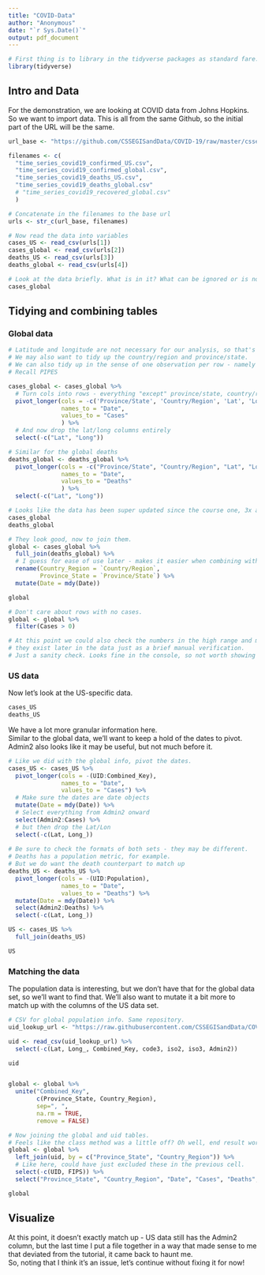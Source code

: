 ```yaml
---
title: "COVID-Data"
author: "Anonymous"
date: "`r Sys.Date()`"
output: pdf_document
---
```


```r
# First thing is to library in the tidyverse packages as standard fare.
library(tidyverse)
```

## Intro and Data

For the demonstration, we are looking at COVID data from Johns Hopkins.
So we want to import data.
This is all from the same Github, so the initial part of the URL will be the same.

```r
url_base <- "https://github.com/CSSEGISandData/COVID-19/raw/master/csse_covid_19_data/csse_covid_19_time_series/"

filenames <- c(
  "time_series_covid19_confirmed_US.csv",
  "time_series_covid19_confirmed_global.csv",
  "time_series_covid19_deaths_US.csv",
  "time_series_covid19_deaths_global.csv"
  # "time_series_covid19_recovered_global.csv"
  )

# Concatenate in the filenames to the base url
urls <- str_c(url_base, filenames)

# Now read the data into variables
cases_US <- read_csv(urls[1])
cases_global <- read_csv(urls[2])
deaths_US <- read_csv(urls[3])
deaths_global <- read_csv(urls[4])
```


```r
# Look at the data briefly. What is in it? What can be ignored or is not useful?
cases_global
```

## Tidying and combining tables

### Global data

```r
# Latitude and longitude are not necessary for our analysis, so that's one aspect we can tidy up.
# We may also want to tidy up the country/region and province/state.
# We can also tidy up in the sense of one observation per row - namely the dates reported.
# Recall PIPES

cases_global <- cases_global %>%
  # Turn cols into rows - everything "except" province/state, country/region, lat, long
  pivot_longer(cols = -c('Province/State', 'Country/Region', 'Lat', 'Long'),
               names_to = "Date",
               values_to = "Cases"
               ) %>%
  # And now drop the lat/long columns entirely
  select(-c("Lat", "Long"))

# Similar for the global deaths
deaths_global <- deaths_global %>%
  pivot_longer(cols = -c("Province/State", "Country/Region", "Lat", "Long"),
               names_to = "Date",
               values_to = "Deaths"
               ) %>%
  select(-c("Lat", "Long"))

```

```r
# Looks like the data has been super updated since the course one, 3x as long lol
cases_global
deaths_global
```

```r
# They look good, now to join them.
global <- cases_global %>%
  full_join(deaths_global) %>%
  # I guess for ease of use later - makes it easier when combining with US data?
  rename(Country_Region = `Country/Region`,
         Province_State = `Province/State`) %>%
  mutate(Date = mdy(Date))

global
```

```r
# Don't care about rows with no cases.
global <- global %>%
  filter(Cases > 0)

# At this point we could also check the numbers in the high range and make sure
# they exist later in the data just as a brief manual verification.
# Just a sanity check. Looks fine in the console, so not worth showing in here.
```
  
  
### US data
Now let's look at the US-specific data.
```r
cases_US
deaths_US
```

We have a lot more granular information here.  
Similar to the global data, we'll want to keep a hold of the dates to pivot.  
Admin2 also looks like it may be useful, but not much before it.
```r
# Like we did with the global info, pivot the dates.
cases_US <- cases_US %>%
  pivot_longer(cols = -(UID:Combined_Key),
               names_to = "Date",
               values_to = "Cases") %>%
  # Make sure the dates are date objects
  mutate(Date = mdy(Date)) %>%
  # Select everything from Admin2 onward
  select(Admin2:Cases) %>%
  # but then drop the Lat/Lon
  select(-c(Lat, Long_))
  
# Be sure to check the formats of both sets - they may be different.
# Deaths has a population metric, for example.
# But we do want the death counterpart to match up
deaths_US <- deaths_US %>%
  pivot_longer(cols = -(UID:Population),
               names_to = "Date",
               values_to = "Deaths") %>%
  mutate(Date = mdy(Date)) %>%
  select(Admin2:Deaths) %>%
  select(-c(Lat, Long_))
```

```r
US <- cases_US %>%
  full_join(deaths_US)

US
```

### Matching the data

The population data is interesting, but we don't have that for the global data set, so we'll want to find that.
We'll also want to mutate it a bit more to match up with the columns of the US data set.

```r
# CSV for global population info. Same repository.
uid_lookup_url <- "https://raw.githubusercontent.com/CSSEGISandData/COVID-19/master/csse_covid_19_data/UID_ISO_FIPS_LookUp_Table.csv"

uid <- read_csv(uid_lookup_url) %>%
  select(-c(Lat, Long_, Combined_Key, code3, iso2, iso3, Admin2))

uid


global <- global %>%
  unite("Combined_Key",
        c(Province_State, Country_Region), 
        sep=", ",
        na.rm = TRUE,
        remove = FALSE)
```

```r
# Now joining the global and uid tables.
# Feels like the class method was a little off? Oh well, end result worked.
global <- global %>%
  left_join(uid, by = c("Province_State", "Country_Region")) %>%
  # Like here, could have just excluded these in the previous cell.
  select(-c(UID, FIPS)) %>%
  select("Province_State", "Country_Region", "Date", "Cases", "Deaths", "Population", "Combined_Key")

global
```

## Visualize

At this point, it doesn't exactly match up - US data still has the Admin2 column, but the last time I put a file together in a way that made sense to me that deviated from the tutorial, it came back to haunt me.  
So, noting that I think it's an issue, let's continue without fixing it for now!













